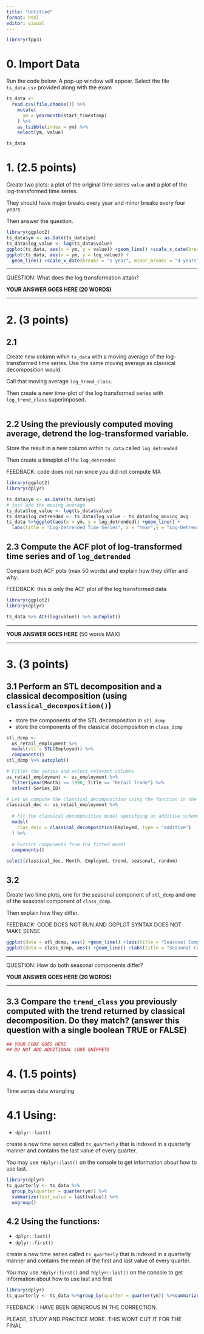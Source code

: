 ```yaml
---
title: "Untitled"
format: html
editor: visual
---
```


```r
library(fpp3)
```

# 0. Import Data

Run the code below. A pop-up window will appear. Select the file `ts_data.csv` provided along with the exam

```r
ts_data <- 
  read.csv(file.choose()) %>% 
    mutate(
      ym = yearmonth(start_timestamp)
    ) %>% 
    as_tsibble(index = ym) %>% 
    select(ym, value)

ts_data
```

# 1. (2.5 points)

Create two plots: a plot of the original time series `value` and a plot of the log-transformed time series.

They should have major breaks every year and minor breaks every four years.

Then answer the question.

```r
library(ggplot2)  
ts_data$ym <- as.Date(ts_data$ym)
ts_data$log_value <- log(ts_data$value)
ggplot(ts_data, aes(x = ym, y = value)) +geom_line() +scale_x_date(breaks = "1 year", minor_breaks = "4 years")+labs(title = "Original Time Series", x = "Year", y = "Value") 
ggplot(ts_data, aes(x = ym, y = log_value)) +
  geom_line() +scale_x_date(breaks = "1 year", minor_breaks = "4 years") +labs(title = "Log-Transformed Time Series", x = "Year", y = "Log(Value)") 

```

------------------------------------------------------------------------

QUESTION: What does the log transformation attain?

**YOUR ANSWER GOES HERE (20 WORDS)**

------------------------------------------------------------------------

# 2. (3 points)

## 2.1

Create new column wihin `ts_data` with a moving average of the log-transformed time series. Use the same moving average as classical decomposition would.

Call that moving average `log_trend_class`.

Then create a new time-plot of the log transformed series with `log_trend_class` superimposed.

```r



```

## 2.2 Using the previously computed moving average, detrend the log-transformed variable.

Store the result in a new column within `ts_data` called `log_detrended`

Then create a timeplot of the `log_detrended`

FEEDBACK: code does not run since you did not compute MA

```r
library(ggplot2)
library(dplyr)

ts_data$ym <- as.Date(ts_data$ym)
# just add the moving average 
ts_data$log_value <- log(ts_data$value)
ts_data$log_detrended <- ts_data$log_value - ts_data$log_moving_avg
ts_data %>%ggplot(aes(x = ym, y = log_detrended)) +geom_line() +
  labs(title = "Log-Detrended Time Series", x = "Year",y = "Log-Detrended Value") +scale_x_date(date_breaks = "1 year", minor_breaks = "1 year") 

```

## 2.3 Compute the ACF plot of log-transformed time series and of `log_detrended`

Compare both ACF pots (max 50 words) and explain how they differ and why.

FEEDBACK: this is only the ACF plot of the log transformed data

```r
library(ggplot2)
library(dplyr)

ts_data %>% ACF(log(value)) %>% autoplot()
```

------------------------------------------------------------------------

**YOUR ANSWER GOES HERE** (50 words MAX)

------------------------------------------------------------------------

# 3. (3 points)

## 3.1 Perform an STL decomposition and a classical decomposition (using `classical_decomposition()`)

-   store the components of the STL decomposition in `stl_dcmp`
-   store the components of the classical decomposition in `class_dcmp`

```r
stl_dcmp <- 
  us_retail_employment %>%
  model(stl = STL(Employed)) %>%
  components()
stl_dcmp %>% autoplot()

# Filter the series and select relevant columns
us_retail_employment <- us_employment %>%
  filter(year(Month) >= 1990, Title == "Retail Trade") %>%
  select(-Series_ID)

# Let us compute the classical decomposition using the function in the feasts library:
classical_dec <- us_retail_employment %>%
  
  # Fit the classical decomposition model specifying an additive scheme
  model(
    clas_deic = classical_decomposition(Employed, type = "additive")
  ) %>%
  
  # Extract components from the fitted model
  components()

select(classical_dec, Month, Employed, trend, seasonal, random)
```

## 3.2

Create two time plots, one for the seasonal component of `stl_dcmp` and one of the seasonal component of `class_dcmp`.

Then explain how they differ.

FEEDBACK: CODE DOES NOT RUN AND GGPLOT SYNTAX DOES NOT MAKE SENSE

```r
ggplot(data = stl_dcmp, aes() +geom_line() +labs(title = "Seasonal Component", x = "Year")
ggplot(data = class_dcmp, aes() +geom_line() +labs(title = "Seasonal Component", x = "Year")
```

------------------------------------------------------------------------

QUESTION: How do both seasonal components differ?

**YOUR ANSWER GOES HERE (20 WORDS)**

------------------------------------------------------------------------

## 3.3 Compare the `trend_class` you previously computed with the trend returned by classical decomposition. Do they match? (answer this question with a single boolean TRUE or FALSE)

```r
## YOUR CODE GOES HERE
## DO NOT ADD ADDITIONAL CODE SNIPPETS
```

# 4. (1.5 points)

Time series data wrangling

# 4.1 Using:

-   `dplyr::last()`

create a new time series called `ts_quarterly` that is indexed in a quarterly manner and contains the last value of every quarter.

You may use `?dplyr::last()` on the console to get information about how to use last.

```r
library(dplyr)
ts_quarterly <- ts_data %>%
  group_by(quarter = quarter(ym)) %>%
  summarize(last_value = last(value)) %>%
  ungroup()

```

## 4.2 Using the functions:

-   `dplyr::last()`
-   `dplyr::first()`

create a new time series called `ts_quarterly` that is indexed in a quarterly manner and contains the mean of the first and last value of every quarter.

You may use `?dplyr:first()` and `?dplyr::last()` on the console to get information about how to use last and first

```r
library(dplyr)
ts_quarterly <- ts_data %>%group_by(quarter = quarter(ym)) %>%summarize(mean_first_last = mean(c(first(value), last(value))) %>%ungroup()
```

FEEDBACK: I HAVE BEEN GENEROUS IN THE CORRECTION.

PLEASE, STUDY AND PRACTICE MORE. THIS WONT CUT IT FOR THE FINAL